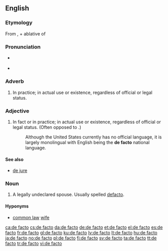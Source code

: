 {{also|defacto}}
==English==
{{wikipedia}}
===Etymology===
From {{etyl|la|en}} {{term|de facto|lang=la}}, {{term|de|lang=la||from}} + ablative of {{term|factum||lang=la|fact, deed, act}}

===Pronunciation===
* {{a|UK}} {{IPA|/ˌdeɪˈfæktəʊ/|/dɪˈfæktəʊ/|/ˌdiːˈfæktəʊ/}}
* {{a|US}} {{IPA|/ˌdeɪˈfæktoʊ/|/dɪˈfæktoʊ/|/ˌdiːˈfæktoʊ/}}

===Adverb===
{{en-adv|pos=[[de]] [[facto]]|-}}

# {{context|modal}} In practice; in actual use or existence, regardless of official or legal status.

===Adjective===
{{en-adj|-|head=[[de]] [[facto]]}}

# In fact or in practice; in actual use or existence, regardless of official or legal status. (Often opposed to {{term|de jure}}.)
#: Although the United States currently has no official language, it is largely monolingual with English being the '''de facto''' national language.

====See also====
* [[de jure]]

===Noun===
{{en-noun|sg=[[de]] [[facto]]}}

# {{Australia}} A legally undeclared spouse. Usually spelled [[defacto]].

====Hyponyms====
* {{sense|legally undeclared spouse}} [[common law]] [[wife]]

[[ca:de facto]]
[[cs:de facto]]
[[da:de facto]]
[[de:de facto]]
[[et:de facto]]
[[el:de facto]]
[[es:de facto]]
[[fr:de facto]]
[[gl:de facto]]
[[ku:de facto]]
[[lv:de facto]]
[[lt:de facto]]
[[hu:de facto]]
[[ja:de facto]]
[[no:de facto]]
[[pl:de facto]]
[[fi:de facto]]
[[sv:de facto]]
[[ta:de facto]]
[[tt:de facto]]
[[tr:de facto]]
[[vi:de facto]]